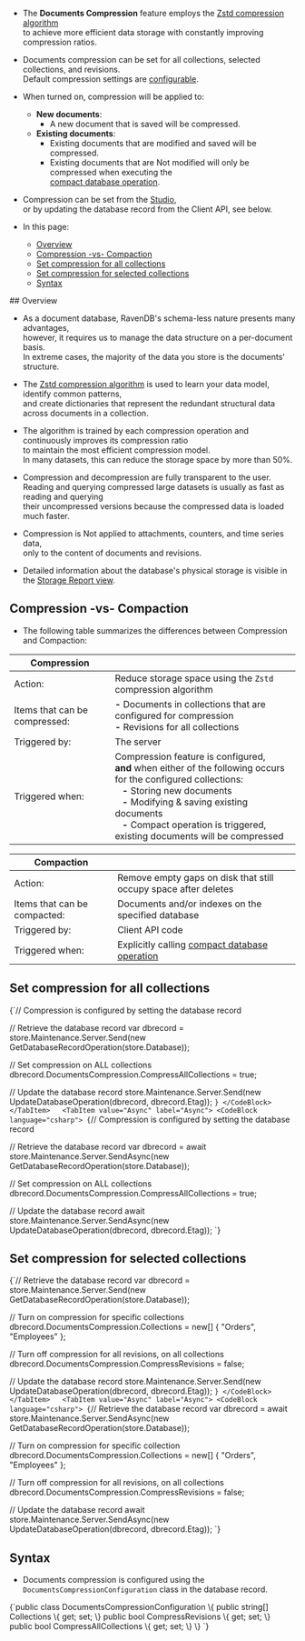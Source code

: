 
<Admonition type="note" title="">

* The **Documents Compression** feature employs the [Zstd compression algorithm](https://github.com/facebook/zstd)  
  to achieve more efficient data storage with constantly improving compression ratios.  

* Documents compression can be set for all collections, selected collections, and revisions.  
  Default compression settings are [configurable](../../server/configuration/database-configuration.mdx#databasescompressioncompressallcollectionsdefault).  

* When turned on, compression will be applied to:  
  * **New documents**:  
      * A new document that is saved will be compressed.  
  * **Existing documents**:  
      * Existing documents that are modified and saved will be compressed.  
      * Existing documents that are Not modified will only be compressed when executing the    
        [compact database operation](../../client-api/operations/server-wide/compact-database.mdx#compaction-triggers-compression).  

* Compression can be set from the [Studio](../../studio/database/settings/documents-compression.mdx),  
  or by updating the database record from the Client API, see below.

* In this page:  
  * [Overview](../../server/storage/documents-compression.mdx#overview)
  * [Compression -vs- Compaction](../../server/storage/documents-compression.mdx#compression--vs--compaction)
  * [Set compression for all collections](../../server/storage/documents-compression.mdx#set-compression-for-all-collections)  
  * [Set compression for selected collections](../../server/storage/documents-compression.mdx#set-compression-for-selected-collections)
  * [Syntax](../../server/storage/documents-compression.mdx#syntax)

</Admonition>
## Overview

* As a document database, RavenDB's schema-less nature presents many advantages,  
  however, it requires us to manage the data structure on a per-document basis.  
  In extreme cases, the majority of the data you store is the documents' structure.

* The [Zstd compression algorithm](https://github.com/facebook/zstd) is used to learn your data model, identify common patterns,  
  and create dictionaries that represent the redundant structural data across documents in a collection.  

* The algorithm is trained by each compression operation and continuously improves its compression ratio  
  to maintain the most efficient compression model.  
  In many datasets, this can reduce the storage space by more than 50%.

* Compression and decompression are fully transparent to the user.  
  Reading and querying compressed large datasets is usually as fast as reading and querying  
  their uncompressed versions because the compressed data is loaded much faster.  

* Compression is Not applied to attachments, counters, and time series data,  
  only to the content of documents and revisions.  

* Detailed information about the database's physical storage is visible in the [Storage Report view](../../studio/database/stats/storage-report.mdx).



## Compression -vs- Compaction

* The following table summarizes the differences between Compression and Compaction:

| **Compression** | |
| - | - |
| Action: | Reduce storage space using the `Zstd` compression algorithm |
| Items that can be compressed: | **-** Documents in collections that are configured for compression<br/>**-** Revisions for all collections |
| Triggered by: | The server |
| Triggered when: | Compression feature is configured,<br/> **and** when either of the following occurs for the configured collections:<br/>&nbsp;&nbsp;&nbsp;**-** Storing new documents<br/>&nbsp;&nbsp;&nbsp;**-** Modifying & saving existing documents<br/>&nbsp;&nbsp;&nbsp;**-** Compact operation is triggered, existing documents will be compressed |

| **Compaction** | |
| - | - |
| Action: | Remove empty gaps on disk that still occupy space after deletes |
| Items that can be compacted: | Documents and/or indexes on the specified database |
| Triggered by: | Client API code |
| Triggered when: | Explicitly calling [compact database operation](../../client-api/operations/server-wide/compact-database.mdx) |



## Set compression for all collections

<Tabs groupId='languageSyntax'>
<TabItem value="Sync" label="Sync">
<CodeBlock language="csharp">
{`// Compression is configured by setting the database record 

// Retrieve the database record
var dbrecord = store.Maintenance.Server.Send(new GetDatabaseRecordOperation(store.Database));

// Set compression on ALL collections
dbrecord.DocumentsCompression.CompressAllCollections = true;

// Update the database record
store.Maintenance.Server.Send(new UpdateDatabaseOperation(dbrecord, dbrecord.Etag));
`}
</CodeBlock>
</TabItem>  
<TabItem value="Async" label="Async">
<CodeBlock language="csharp">
{`// Compression is configured by setting the database record 

// Retrieve the database record
var dbrecord = await store.Maintenance.Server.SendAsync(new GetDatabaseRecordOperation(store.Database));

// Set compression on ALL collections
dbrecord.DocumentsCompression.CompressAllCollections = true;

// Update the database record
await store.Maintenance.Server.SendAsync(new UpdateDatabaseOperation(dbrecord, dbrecord.Etag));
`}
</CodeBlock>
</TabItem>  
</Tabs>



## Set compression for selected collections

<Tabs groupId='languageSyntax'>
<TabItem value="Sync" label="Sync">
<CodeBlock language="csharp">
{`// Retrieve the database record
var dbrecord = store.Maintenance.Server.Send(new GetDatabaseRecordOperation(store.Database));

// Turn on compression for specific collections
dbrecord.DocumentsCompression.Collections = new[] { "Orders", "Employees" };

// Turn off compression for all revisions, on all collections
dbrecord.DocumentsCompression.CompressRevisions = false;

// Update the database record
store.Maintenance.Server.Send(new UpdateDatabaseOperation(dbrecord, dbrecord.Etag));
`}
</CodeBlock>
</TabItem>  
<TabItem value="Async" label="Async">
<CodeBlock language="csharp">
{`// Retrieve the database record
var dbrecord = await store.Maintenance.Server.SendAsync(new GetDatabaseRecordOperation(store.Database));

// Turn on compression for specific collection
dbrecord.DocumentsCompression.Collections = new[] { "Orders", "Employees" };

// Turn off compression for all revisions, on all collections
dbrecord.DocumentsCompression.CompressRevisions = false;

// Update the database record
await store.Maintenance.Server.SendAsync(new UpdateDatabaseOperation(dbrecord, dbrecord.Etag));
`}
</CodeBlock>
</TabItem>  
</Tabs>



## Syntax

* Documents compression is configured using the `DocumentsCompressionConfiguration` class in the database record.  

<TabItem value="syntax" label="syntax">
<CodeBlock language="csharp">
{`public class DocumentsCompressionConfiguration 
\{
    public string[] Collections \{ get; set; \}
    public bool CompressRevisions \{ get; set; \}
    public bool CompressAllCollections \{ get; set; \}
\}
`}
</CodeBlock>
</TabItem>  




